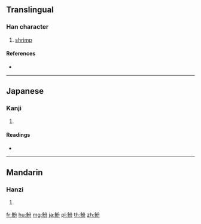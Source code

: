 {{character info/new}}
==Translingual==

===Han character===
{{Han char|rn=195|rad=魚|as=04|sn=15|four=28327|canj=NFCSH}}

# [[shrimp]]

====References====
* {{Han ref|kx=1466.360|dkj=46023|dj=2000.120|hdz=74678.120|uh=9B75|ud=39797|bh=E8DF|bd=59615}}

----

==Japanese==

===Kanji===
{{ja-kanji|grade=|rs=魚04}}

# {{defn|lang=ja|sort=魚04}}

====Readings====
* {{ja-readings|on=[[ふん]] (fun), [[ぶん]] (bun)|kun=[[えび]] (ebi)}}

----

==Mandarin==

===Hanzi===
{{cmn-hanzi|pin=[[fén]] ([[fen2]])|wg=fen<sup>2</sup>}}

# {{defn|lang=cmn|sort=魚04}}

[[fr:魵]]
[[hu:魵]]
[[mg:魵]]
[[ja:魵]]
[[pl:魵]]
[[th:魵]]
[[zh:魵]]